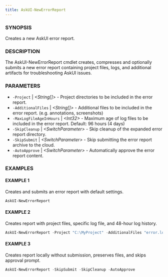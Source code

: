 ```yaml
---
title: AskUI-NewErrorReport
---
```



### SYNOPSIS

Creates a new AskUI error report.

### DESCRIPTION

The AskUI-NewErrorReport cmdlet creates, compresses and optionally submits a new error report 
containing project files, logs, and additional artifacts for troubleshooting AskUI issues.

### PARAMETERS

- `-Project` | _&lt;String[]&gt;_ - Project directories to be included in the error report. 
- `-AdditionalFiles` | _&lt;String[]&gt;_ - Additional files to be included in the error report. (e.g. annotations, screenshots) 
- `-MaxLogFileAgeInHours` | _&lt;Int32&gt;_ - Maximum age of log files to be included in the error report.
Default: 96 hours (4 days) 
- `-SkipCleanup` | _&lt;SwitchParameter&gt;_ - Skip cleanup of the expanded error report directory. 
- `-SkipSubmit` | _&lt;SwitchParameter&gt;_ - Skip submitting the error report archive to the cloud. 
- `-AutoApprove` | _&lt;SwitchParameter&gt;_ - Automatically approve the error report content.

### EXAMPLES

#### EXAMPLE 1

Creates and submits an error report with default settings.

```powershell
AskUI-NewErrorReport
```
 
#### EXAMPLE 2

Creates report with project files, specific log file, and 48-hour log history.

```powershell
AskUI-NewErrorReport -Project "C:\MyProject" -AdditionalFiles "error.log" -MaxLogFileAgeInHours 48
```
 
#### EXAMPLE 3

Creates report locally without submission, preserves files, and skips approval prompt.

```powershell
AskUI-NewErrorReport -SkipSubmit -SkipCleanup -AutoApprove
```

